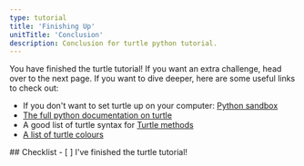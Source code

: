 ```yaml
---
type: tutorial
title: 'Finishing Up'
unitTitle: 'Conclusion'
description: Conclusion for turtle python tutorial.
---
```



You have finished the turtle tutorial! If you want an extra challenge, head over to the next page.
If you want to dive deeper, here are some useful links to check out:
 - If you don't want to set turtle up on your computer: [Python sandbox](https://pythonsandbox.com/turtle)
 - [The full python documentation on turtle](https://docs.python.org/3/library/turtle.html)
 - A good list of turtle syntax for [Turtle methods](https://docs.python.org/3/library/turtle.html#turtle-methods)
 - [A list of turtle colours](https://trinket.io/docs/colors)

<Box icon="check-list">
## Checklist

<Checklist>
- [ ] I've finished the turtle tutorial!
</Checklist>
</Box>
